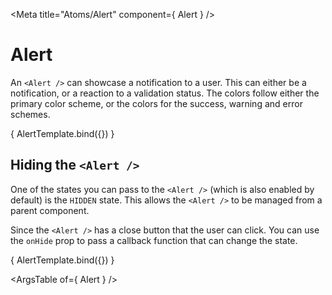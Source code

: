 
<Meta
  title="Atoms/Alert"
  component={ Alert }
/>

# Alert
An `<Alert />` can showcase a notification to a user. This can either be a notification, or a reaction to a validation status.
The colors follow either the primary color scheme, or the colors for the success, warning and error schemes.

<Canvas>
  <Story
    name="Simple alert"
    argTypes={{
      state: argTypes.state,
      message: argTypes.message,
    }}
    args={{
      state: ALERT_STATES.NOTIFICATION,
      message: 'Lorem ipsum dolor sit amet.',
      onClose: undefined,
    }}
  >
    { AlertTemplate.bind({}) }
  </Story>
</Canvas>

## Hiding the `<Alert />`
One of the states you can pass to the `<Alert />` (which is also enabled by default) is the `HIDDEN` state.
This allows the `<Alert />` to be managed from a parent component.

Since the `<Alert />` has a close button that the user can click. You can use the `onHide` prop to pass a callback function that can
change the state.

<Canvas>
  <Story
    name="Hiding the alert"
    argTypes={{
      state: argTypes.state,
      message: argTypes.message,
      onClose: argTypes.onClose,
    }}
    args={{
      state: ALERT_STATES.NOTIFICATION,
      message: 'Lorem ipsum dolor sit amet.'
    }}
  >
    { AlertTemplate.bind({}) }
  </Story>
</Canvas>

<ArgsTable of={ Alert } />
